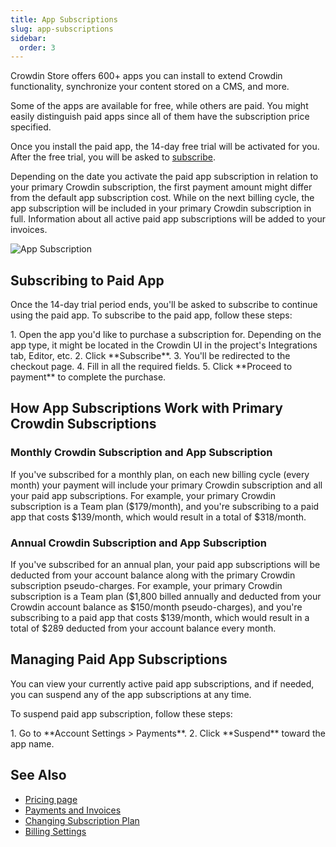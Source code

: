 ```yaml
---
title: App Subscriptions
slug: app-subscriptions
sidebar:
  order: 3
---
```



Crowdin Store offers 600+ apps you can install to extend Crowdin functionality, synchronize your content stored on a CMS, and more.

<LinkCard
  title="Crowdin Store"
  description="Explore 600+ apps and integrations to streamline your localization process."
  href="https://store.crowdin.com/"
  target="_blank"
/>

Some of the apps are available for free, while others are paid. You might easily distinguish paid apps since all of them have the subscription price specified.

Once you install the paid app, the 14-day free trial will be activated for you. After the free trial, you will be asked to [subscribe](#subscribing-to-paid-app).

Depending on the date you activate the paid app subscription in relation to your primary Crowdin subscription, the first payment amount might differ from the default app subscription cost. While on the next billing cycle, the app subscription will be included in your primary Crowdin subscription in full. Information about all active paid app subscriptions will be added to your invoices.

<Image src={subscription} alt="App Subscription" />

## Subscribing to Paid App

Once the 14-day trial period ends, you'll be asked to subscribe to continue using the paid app. To subscribe to the paid app, follow these steps: 

<Steps>
  1. Open the app you'd like to purchase a subscription for. Depending on the app type, it might be located in the Crowdin UI in the project's Integrations tab, Editor, etc.
  2. Click **Subscribe**.
  3. You'll be redirected to the checkout page.
  4. Fill in all the required fields.
  5. Click **Proceed to payment** to complete the purchase.
</Steps>

## How App Subscriptions Work with Primary Crowdin Subscriptions

### Monthly Crowdin Subscription and App Subscription

If you've subscribed for a monthly plan, on each new billing cycle (every month) your payment will include your primary Crowdin subscription and all your paid app subscriptions. For example, your primary Crowdin subscription is a Team plan ($179/month), and you're subscribing to a paid app that costs $139/month, which would result in a total of $318/month.

### Annual Crowdin Subscription and App Subscription

If you've subscribed for an annual plan, your paid app subscriptions will be deducted from your account balance along with the primary Crowdin subscription pseudo-charges. For example, your primary Crowdin subscription is a Team plan ($1,800 billed annually and deducted from your Crowdin account balance as $150/month pseudo-charges), and you're subscribing to a paid app that costs $139/month, which would result in a total of $289 deducted from your account balance every month.

## Managing Paid App Subscriptions

You can view your currently active paid app subscriptions, and if needed, you can suspend any of the app subscriptions at any time.

To suspend paid app subscription, follow these steps:

<Steps>
  1. Go to **Account Settings > Payments**.
  2. Click **Suspend** toward the app name.
</Steps>

## See Also

* [Pricing page](https://crowdin.com/pricing)
* [Payments and Invoices](/payments-invoices)
* [Changing Subscription Plan](/changing-subscription-plan)
* [Billing Settings](/billing-settings)
